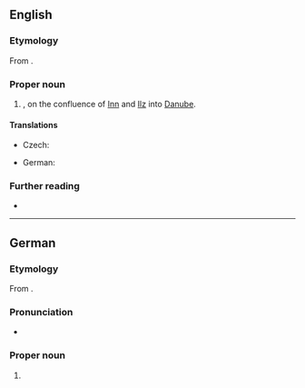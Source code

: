 ==English==

===Etymology===
From {{bor|en|de|Passau}}.

===Proper noun===
{{en-proper noun}}

# {{place|en|city|in southeastern|s/Bavaria|c/Germany}}, on the confluence of [[Inn]] and [[Ilz]] into [[Danube]].

====Translations====
{{trans-top|city}}
* Czech: {{t+|cs|Pasov|m}}
{{trans-mid}}
* German: {{t+|de|Passau|n}}
{{trans-bottom}}

===Further reading===
* {{pedialite|Passau}}

----

==German==
{{wikipedia}}
{{wikipedia|lang=de}}

===Etymology===
From {{der|de|la|Castra Batavis}}.

===Pronunciation===
* {{audio|de|De-Passau.ogg|Audio}}

===Proper noun===
{{de-proper noun|n|Passaus}}

# {{place|de|independent city|s/Bavaria|c/Germany|t1=Passau}}